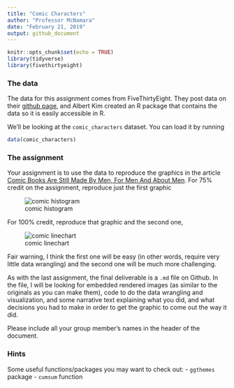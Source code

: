 ```yaml
---
title: "Comic Characters"
author: "Professor McNamara"
date: "February 21, 2019"
output: github_document
---
```


```r
knitr::opts_chunk$set(echo = TRUE)
library(tidyverse)
library(fivethirtyeight)
```

### The data

The data for this assignment comes from FiveThirtyEight. They post data on their 
[github page](https://github.com/fivethirtyeight/data/), and Albert Kim created 
an R package that contains the data so it is easily accessible in R. 

We'll be looking at the `comic_characters` dataset. You can load it by running 

```r
data(comic_characters)
```

### The assignment

Your assignment is to use the data to reproduce the graphics in the article 
[Comic Books Are Still Made By Men, For Men And About Men](https://fivethirtyeight.com/features/women-in-comic-books/). For 75% credit 
on the assignment, reproduce just the first graphic 

![comic histogram](img/hickey-feature-comics-11.png)

For 100% credit, reproduce that graphic and the second one,

![comic linechart](img/hickey-feature-comics-2.png)

Fair warning, I think the first one will be easy (in other words, require very little data wrangling) and the second one will be much more challenging. 

As with the last assignment, the final deliverable is a `.md` file on Github. 
In the file, I will be looking for embedded rendered images (as similar to the 
originals as you can make them), code to do the data wrangling and visualization, 
and some narrative text explaining what you did, and what decisions you had to make
in order to get the graphic to come out the way it did. 

Please include all your group member's names in the header of the document. 

### Hints

Some useful functions/packages you may want to check out:
- `ggthemes` package
- `cumsum` function